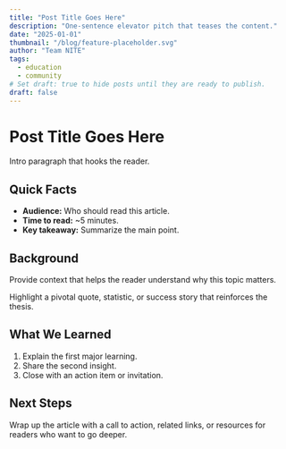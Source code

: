 ```yaml
---
title: "Post Title Goes Here"
description: "One-sentence elevator pitch that teases the content."
date: "2025-01-01"
thumbnail: "/blog/feature-placeholder.svg"
author: "Team NITE"
tags:
  - education
  - community
# Set draft: true to hide posts until they are ready to publish.
draft: false
---
```



# Post Title Goes Here

Intro paragraph that hooks the reader.

## Quick Facts

- **Audience:** Who should read this article.
- **Time to read:** ~5 minutes.
- **Key takeaway:** Summarize the main point.

## Background

Provide context that helps the reader understand why this topic matters.

<Callout>
Highlight a pivotal quote, statistic, or success story that reinforces the thesis.
</Callout>

## What We Learned

1. Explain the first major learning.
2. Share the second insight.
3. Close with an action item or invitation.

## Next Steps

Wrap up the article with a call to action, related links, or resources for readers who want to go deeper.
